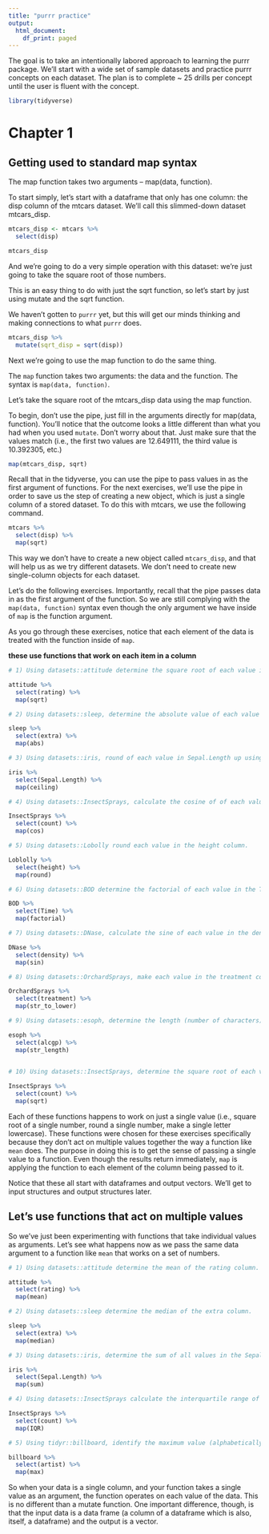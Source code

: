 ```yaml
---
title: "purrr practice"
output:
  html_document:
    df_print: paged
---
```


The goal is to take an intentionally labored approach to learning the purrr package.  We'll start with a wide set of sample datasets and practice purrr concepts on each dataset.  The plan is to complete ~ 25 drills per concept until the user is fluent with the concept.

```r
library(tidyverse)

```

# Chapter 1

## Getting used to standard map syntax

The map function takes two arguments -- map(data, function).

To start simply, let's start with a dataframe that only has one column:  the disp column of the mtcars dataset.  We'll call this slimmed-down dataset mtcars_disp.


```r
mtcars_disp <- mtcars %>% 
  select(disp)

mtcars_disp

```

And we're going to do a very simple operation with this dataset:  we're just going to take the square root of those numbers.

This is an easy thing to do with just the sqrt function, so let's start by just using mutate and the sqrt function.

We haven't gotten to ```purrr``` yet, but this will get our minds thinking and making connections to what ```purrr``` does.
```r
mtcars_disp %>% 
  mutate(sqrt_disp = sqrt(disp))
```



Next we're going to use the map function to do the same thing.

The ```map``` function takes two arguments: the data and the function.
The syntax is ```map(data, function)```.

Let's take the square root of the mtcars_disp data using the map function.

To begin, don't use the pipe, just fill in the arguments directly for map(data, function).  You'll notice that the outcome looks a little different than what you had when you used ```mutate```.  Don't worry about that.  Just make sure that the values match (i.e., the first two values are 12.649111, the third value is 10.392305, etc.)

```r
map(mtcars_disp, sqrt)
```


Recall that in the tidyverse, you can use the pipe to pass values in as the first argument of functions.  For the next exercises, we'll use the pipe in order to save us the step of creating a new object, which is just a single column of a stored dataset.  To do this with mtcars, we use the following command.

```r
mtcars %>% 
  select(disp) %>% 
  map(sqrt)
```

This way we don't have to create a new object called ```mtcars_disp```, and that will help us as we try different datasets.  We don't need to create new single-column objects for each dataset.

Let's do the following exercises.  Importantly, recall that the pipe passes data in as the first argument of the function.  So we are still complying with the ```map(data, function)``` syntax even though the only argument we have inside of ```map``` is the function argument.

As you go through these exercises, notice that each element of the data is treated with the function inside of ```map```.

**these use functions that work on each item in a column**

```r
# 1) Using datasets::attitude determine the square root of each value in the rating column.

attitude %>%
  select(rating) %>% 
  map(sqrt)

```
```r
# 2) Using datasets::sleep, determine the absolute value of each value in the extra column.

sleep %>% 
  select(extra) %>% 
  map(abs)


```

```r
# 3) Using datasets::iris, round of each value in Sepal.Length up using the ceiling function.

iris %>% 
  select(Sepal.Length) %>% 
  map(ceiling)

```

```r
# 4) Using datasets::InsectSprays, calculate the cosine of of each value in the count column.

InsectSprays %>% 
  select(count) %>% 
  map(cos)
```

```r
# 5) Using datasets::Lobolly round each value in the height column.

Loblolly %>% 
  select(height) %>% 
  map(round)
```


```r
# 6) Using datasets::BOD determine the factorial of each value in the Time column.

BOD %>% 
  select(Time) %>% 
  map(factorial)
```


```r
# 7) Using datasets::DNase, calculate the sine of each value in the density column.

DNase %>% 
  select(density) %>% 
  map(sin)

```

```r
# 8) Using datasets::OrchardSprays, make each value in the treatment column lowercase using str_to_lower.

OrchardSprays %>% 
  select(treatment) %>% 
  map(str_to_lower)
```
```r
# 9) Using datasets::esoph, determine the length (number of characters) of each value in the alcgp column.

esoph %>% 
  select(alcgp) %>% 
  map(str_length)
  
```

```r
# 10) Using datasets::InsectSprays, determine the square root of each value in the count column.

InsectSprays %>% 
  select(count) %>% 
  map(sqrt)
```
Each of these functions happens to work on just a single value (i.e., square root of a single number, round a single number, make a single letter lowercase).  These functions were chosen for these exercises specifically because they don't act on multiple values together the way a function like ```mean``` does.  The purpose in doing this is to get the sense of passing a single value to a function.  Even though the results return immediately, ```map``` is applying the function to each element of the column being passed to it.


Notice that these all start with dataframes and output vectors.  We'll get to input structures and output structures later.


## Let's use functions that act on multiple values

So we've just been experimenting with functions that take individual values as arguments.  Let's see what happens now as we pass the same data argument to a function like ```mean``` that works on a set of numbers.

```r
# 1) Using datasets::attitude determine the mean of the rating column.

attitude %>%
  select(rating) %>% 
  map(mean)

```

```r
# 2) Using datasets::sleep determine the median of the extra column.

sleep %>% 
  select(extra) %>% 
  map(median)
```

```r
# 3) Using datasets::iris, determine the sum of all values in the Sepal.Length column.

iris %>% 
  select(Sepal.Length) %>% 
  map(sum)
```

```r
# 4) Using datasets::InsectSprays calculate the interquartile range of the count column.

InsectSprays %>% 
  select(count) %>% 
  map(IQR)

```

```r
# 5) Using tidyr::billboard, identify the maximum value (alphabetically) in the artist column using the max function.

billboard %>% 
  select(artist) %>% 
  map(max)

```
So when your data is a single column, and your function takes a single value as an argument, the function operates on each value of the data.  This is no different than a mutate function.  One important difference, though, is that the input data is a data frame (a column of a dataframe which is also, itself, a dataframe) and the output is a vector.

```r



```

